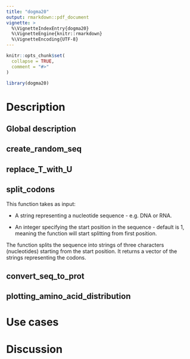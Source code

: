 ```yaml
---
title: "dogma20"
output: rmarkdown::pdf_document
vignette: >
  %\VignetteIndexEntry{dogma20}
  %\VignetteEngine{knitr::rmarkdown}
  %\VignetteEncoding{UTF-8}
---
```


```r
knitr::opts_chunk$set(
  collapse = TRUE,
  comment = "#>"
)
```

```r
library(dogma20)
```

# Description

## Global description

## create_random_seq

## replace_T_with_U

## split_codons

This function takes as input:

-   A string representing a nucleotide sequence - e.g. DNA or RNA.

-   An integer specifying the start position in the sequence - default is 1,
    meaning the function will start splitting from first position.

The function splits the sequence into strings of three characters (nucleotides) starting from the start position. It returns a vector of the strings representing the codons.

## convert_seq_to_prot

## plotting_amino_acid_distribution

# Use cases

# Discussion
